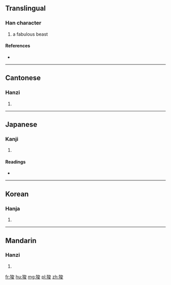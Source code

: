 ==Translingual==

===Han character===
{{Han char|rn=94|rad=犬|as=07|sn=10|four=43247|canj=KHICE}}

# a fabulous beast

====References====
* {{Han ref|kx=0712.010|dkj=20431|dj=1124.020|hdz=21350.100|uh=72FB|ud=29435|bh=D2A9|bd=53929}}

----

==Cantonese==

===Hanzi===
{{yue-hanzi|jyut=|y=syun1}}

# {{defn|lang=yue|sort=犬07}}

----

==Japanese==

===Kanji===
{{ja-kanji|grade=|rs=犬07}}

# {{defn|lang=ja|sort=犬07}}

====Readings====
* {{ja-readings|on=[[さん]] (san), [[しゅん]] (shun)|kun=}}

----

==Korean==

===Hanja===
{{ko-hanja|hangeul=산|eumhun=|rv=san|mr=san|y=san}}

# {{defn|lang=ko|sort=犬07}}

----

==Mandarin==

===Hanzi===
{{cmn-hanzi|pin=[[suān]] ([[suan1]])|wg=suan<sup>1</sup>}}

# {{defn|lang=cmn|sort=犬07}}

[[fr:狻]]
[[hu:狻]]
[[mg:狻]]
[[pl:狻]]
[[zh:狻]]